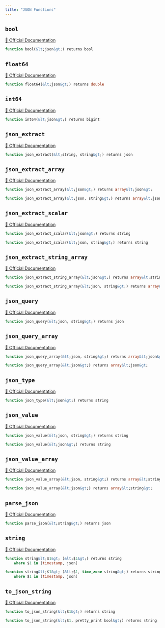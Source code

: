 ```yaml
---
title: "JSON Functions"
---
```


## `bool`
[🔗 Official Documentation](#https://cloud.google.com/bigquery/docs/reference/standard-sql/json_functions#bool_for_json)

```sql
function bool(&lt;json&gt;) returns bool
```


## `float64`
[🔗 Official Documentation](#https://cloud.google.com/bigquery/docs/reference/standard-sql/json_functions#float64_for_json)

```sql
function float64(&lt;json&gt;) returns double
```


## `int64`
[🔗 Official Documentation](#https://cloud.google.com/bigquery/docs/reference/standard-sql/json_functions#int64_for_json)

```sql
function int64(&lt;json&gt;) returns bigint
```


## `json_extract`
[🔗 Official Documentation](#https://cloud.google.com/bigquery/docs/reference/standard-sql/json_functions#json_extract)

```sql
function json_extract(&lt;string, string&gt;) returns json
```


## `json_extract_array`
[🔗 Official Documentation](#https://cloud.google.com/bigquery/docs/reference/standard-sql/json_functions#json_extract_array)

```sql
function json_extract_array(&lt;json&gt;) returns array&lt;json&gt;
```


```sql
function json_extract_array(&lt;json, string&gt;) returns array&lt;json&gt;
```


## `json_extract_scalar`
[🔗 Official Documentation](#https://cloud.google.com/bigquery/docs/reference/standard-sql/json_functions#json_extract_scalar)

```sql
function json_extract_scalar(&lt;json&gt;) returns string
```


```sql
function json_extract_scalar(&lt;json, string&gt;) returns string
```


## `json_extract_string_array`
[🔗 Official Documentation](#https://cloud.google.com/bigquery/docs/reference/standard-sql/json_functions#json_extract_string_array)

```sql
function json_extract_string_array(&lt;json&gt;) returns array&lt;string&gt;
```


```sql
function json_extract_string_array(&lt;json, string&gt;) returns array&lt;string&gt;
```


## `json_query`
[🔗 Official Documentation](#https://cloud.google.com/bigquery/docs/reference/standard-sql/json_functions#json_query)

```sql
function json_query(&lt;json, string&gt;) returns json
```


## `json_query_array`
[🔗 Official Documentation](#https://cloud.google.com/bigquery/docs/reference/standard-sql/json_functions#json_query_array)

```sql
function json_query_array(&lt;json, string&gt;) returns array&lt;json&gt;
```


```sql
function json_query_array(&lt;json&gt;) returns array&lt;json&gt;
```


## `json_type`
[🔗 Official Documentation](#https://cloud.google.com/bigquery/docs/reference/standard-sql/json_functions#json_type)

```sql
function json_type(&lt;json&gt;) returns string
```


## `json_value`
[🔗 Official Documentation](#https://cloud.google.com/bigquery/docs/reference/standard-sql/json_functions#json_value)

```sql
function json_value(&lt;json, string&gt;) returns string
```


```sql
function json_value(&lt;json&gt;) returns string
```


## `json_value_array`
[🔗 Official Documentation](#https://cloud.google.com/bigquery/docs/reference/standard-sql/json_functions#json_value_array)

```sql
function json_value_array(&lt;json, string&gt;) returns array&lt;string&gt;
```


```sql
function json_value_array(&lt;json&gt;) returns array&lt;string&gt;
```


## `parse_json`
[🔗 Official Documentation](#https://cloud.google.com/bigquery/docs/reference/standard-sql/json_functions#parse_json)

```sql
function parse_json(&lt;string&gt;) returns json
```


## `string`
[🔗 Official Documentation](#https://cloud.google.com/bigquery/docs/reference/standard-sql/json_functions#string_for_json)

```sql
function string&lt;$1&gt; (&lt;$1&gt;) returns string
	where $1 in (timestamp, json)
```


```sql
function string&lt;$1&gt; (&lt;$1, time_zone string&gt;) returns string
	where $1 in (timestamp, json)
```


## `to_json_string`
[🔗 Official Documentation](#https://cloud.google.com/bigquery/docs/reference/standard-sql/json_functions#to_json_string)

```sql
function to_json_string(&lt;$1&gt;) returns string
```


```sql
function to_json_string(&lt;$1, pretty_print bool&gt;) returns string
```



